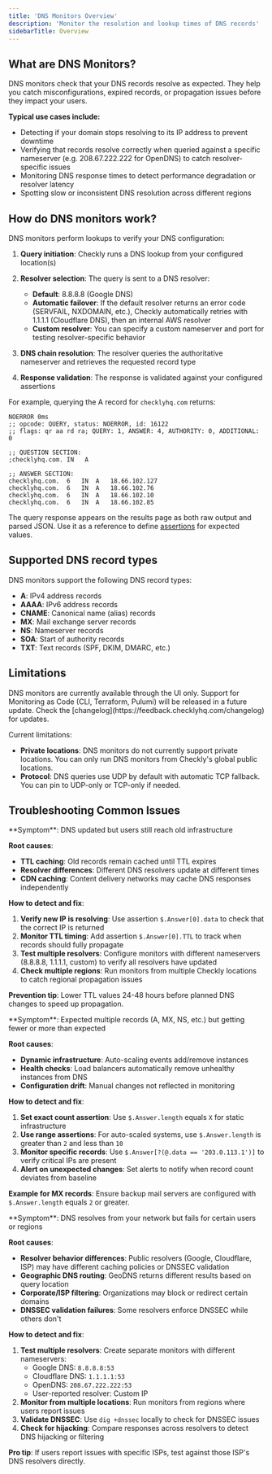 ```yaml
---
title: 'DNS Monitors Overview'
description: 'Monitor the resolution and lookup times of DNS records'
sidebarTitle: Overview
---
```



## What are DNS Monitors?

DNS monitors check that your DNS records resolve as expected. They help you catch misconfigurations, expired records, or propagation issues before they impact your users.  

**Typical use cases include:**  
- Detecting if your domain stops resolving to its IP address to prevent downtime
- Verifying that records resolve correctly when queried against a specific nameserver (e.g. 208.67.222.222 for OpenDNS) to catch resolver-specific issues
- Monitoring DNS response times to detect performance degradation or resolver latency
- Spotting slow or inconsistent DNS resolution across different regions

## How do DNS monitors work?

DNS monitors perform lookups to verify your DNS configuration:

1. **Query initiation**: Checkly runs a DNS lookup from your configured location(s)

2. **Resolver selection**: The query is sent to a DNS resolver:
   - **Default**: 8.8.8.8 (Google DNS)
   - **Automatic failover**: If the default resolver returns an error code (SERVFAIL, NXDOMAIN, etc.), Checkly automatically retries with 1.1.1.1 (Cloudflare DNS), then an internal AWS resolver
   - **Custom resolver**: You can specify a custom nameserver and port for testing resolver-specific behavior

3. **DNS chain resolution**: The resolver queries the authoritative nameserver and retrieves the requested record type

4. **Response validation**: The response is validated against your configured assertions

For example, querying the A record for `checklyhq.com` returns:

```
NOERROR 0ms
;; opcode: QUERY, status: NOERROR, id: 16122
;; flags: qr aa rd ra; QUERY: 1, ANSWER: 4, AUTHORITY: 0, ADDITIONAL: 0

;; QUESTION SECTION:
;checklyhq.com.	IN	 A

;; ANSWER SECTION:
checklyhq.com.	6	IN	A	18.66.102.127
checklyhq.com.	6	IN	A	18.66.102.76
checklyhq.com.	6	IN	A	18.66.102.10
checklyhq.com.	6	IN	A	18.66.102.85
```

The query response appears on the results page as both raw output and parsed JSON. Use it as a reference to define [assertions](/detect/uptime-monitoring/dns-monitors/configuration#assertions) for expected values.

## Supported DNS record types

DNS monitors support the following DNS record types:

- **A**: IPv4 address records
- **AAAA**: IPv6 address records
- **CNAME**: Canonical name (alias) records
- **MX**: Mail exchange server records
- **NS**: Nameserver records
- **SOA**: Start of authority records
- **TXT**: Text records (SPF, DKIM, DMARC, etc.)

## Limitations

<Note>
DNS monitors are currently available through the UI only. Support for Monitoring as Code (CLI, Terraform, Pulumi) will be released in a future update. Check the [changelog](https://feedback.checklyhq.com/changelog) for updates.
</Note>

Current limitations:

- **Private locations**: DNS monitors do not currently support private locations. You can only run DNS monitors from Checkly's global public locations.
- **Protocol**: DNS queries use UDP by default with automatic TCP fallback. You can pin to UDP-only or TCP-only if needed.

## Troubleshooting Common Issues

<Accordion title="Users still hitting old IPs after DNS changes">
**Symptom**: DNS updated but users still reach old infrastructure

**Root causes**:
- **TTL caching**: Old records remain cached until TTL expires
- **Resolver differences**: Different DNS resolvers update at different times
- **CDN caching**: Content delivery networks may cache DNS responses independently

**How to detect and fix**:
1. **Verify new IP is resolving**: Use assertion `$.Answer[0].data` to check that the correct IP is returned
2. **Monitor TTL timing**: Add assertion `$.Answer[0].TTL` to track when records should fully propagate
3. **Test multiple resolvers**: Configure monitors with different nameservers (8.8.8.8, 1.1.1.1, custom) to verify all resolvers have updated
4. **Check multiple regions**: Run monitors from multiple Checkly locations to catch regional propagation issues

**Prevention tip**: Lower TTL values 24-48 hours before planned DNS changes to speed up propagation.
</Accordion>

<Accordion title="Wrong number of DNS records returned">
**Symptom**: Expected multiple records (A, MX, NS, etc.) but getting fewer or more than expected

**Root causes**:
- **Dynamic infrastructure**: Auto-scaling events add/remove instances
- **Health checks**: Load balancers automatically remove unhealthy instances from DNS
- **Configuration drift**: Manual changes not reflected in monitoring

**How to detect and fix**:
1. **Set exact count assertion**: Use `$.Answer.length` equals `X` for static infrastructure
2. **Use range assertions**: For auto-scaled systems, use `$.Answer.length` is greater than `2` and less than `10`
3. **Monitor specific records**: Use `$.Answer[?(@.data == '203.0.113.1')]` to verify critical IPs are present
4. **Alert on unexpected changes**: Set alerts to notify when record count deviates from baseline

**Example for MX records**: Ensure backup mail servers are configured with `$.Answer.length` equals `2` or greater.
</Accordion>

<Accordion title="DNS works locally but fails for some users">
**Symptom**: DNS resolves from your network but fails for certain users or regions

**Root causes**:
- **Resolver behavior differences**: Public resolvers (Google, Cloudflare, ISP) may have different caching policies or DNSSEC validation
- **Geographic DNS routing**: GeoDNS returns different results based on query location
- **Corporate/ISP filtering**: Organizations may block or redirect certain domains
- **DNSSEC validation failures**: Some resolvers enforce DNSSEC while others don't

**How to detect and fix**:
1. **Test multiple resolvers**: Create separate monitors with different nameservers:
   - Google DNS: `8.8.8.8:53`
   - Cloudflare DNS: `1.1.1.1:53`
   - OpenDNS: `208.67.222.222:53`
   - User-reported resolver: Custom IP
2. **Monitor from multiple locations**: Run monitors from regions where users report issues
3. **Validate DNSSEC**: Use `dig +dnssec` locally to check for DNSSEC issues
4. **Check for hijacking**: Compare responses across resolvers to detect DNS hijacking or filtering

**Pro tip**: If users report issues with specific ISPs, test against those ISP's DNS resolvers directly.
</Accordion>

